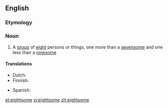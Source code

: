 ==English==

===Etymology===
{{suffix|eight|some|lang=en}}

===Noun===
{{en-noun}}

# A [[group]] of [[eight]] persons or things, one more than a [[sevensome]] and one less than a [[ninesome]]

====Translations====
{{trans-top|group of eight}}
* Dutch: {{t+|nl|achttal|n}}
* Finnish: {{t+|fi|kahdeksikko}}
{{trans-mid}}
* Spanish: {{t+|es|octeto|m}}
{{trans-bottom}}

[[et:eightsome]]
[[vi:eightsome]]
[[zh:eightsome]]